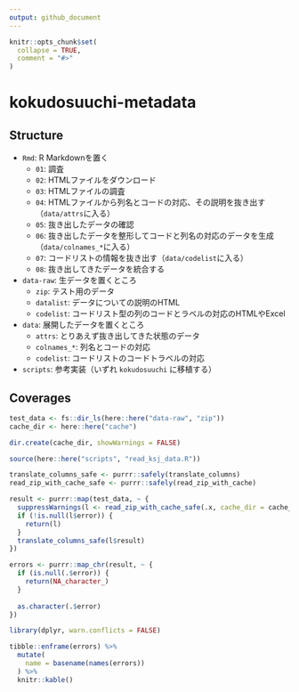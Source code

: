 ```yaml
---
output: github_document
---
```


<!-- README.md is generated from README.Rmd. Please edit that file -->

```r
knitr::opts_chunk$set(
  collapse = TRUE,
  comment = "#>"
)
```

# kokudosuuchi-metadata

<!-- badges: start -->
<!-- badges: end -->

## Structure

* `Rmd`: R Markdownを置く
    * `01`: 調査
    * `02`: HTMLファイルをダウンロード
    * `03`: HTMLファイルの調査
    * `04`: HTMLファイルから列名とコードの対応、その説明を抜き出す（`data/attrs`に入る）
    * `05`: 抜き出したデータの確認
    * `06`: 抜き出したデータを整形してコードと列名の対応のデータを生成（`data/colnames_*`に入る）
    * `07`: コードリストの情報を抜き出す（`data/codelist`に入る）
    * `08`: 抜き出してきたデータを統合する
* `data-raw`: 生データを置くところ
    * `zip`: テスト用のデータ
    * `datalist`: データについての説明のHTML
    * `codelist`: コードリスト型の列のコードとラベルの対応のHTMLやExcel
* `data`: 展開したデータを置くところ
    * `attrs`: とりあえず抜き出してきた状態のデータ
    * `colnames_*`: 列名とコードの対応
    * `codelist`: コードリストのコードトラベルの対応
* `scripts`: 参考実装（いずれ `kokudosuuchi` に移植する）

## Coverages

```r
test_data <- fs::dir_ls(here::here("data-raw", "zip"))
cache_dir <- here::here("cache")

dir.create(cache_dir, showWarnings = FALSE)

source(here::here("scripts", "read_ksj_data.R"))
```

```r
translate_columns_safe <- purrr::safely(translate_columns)
read_zip_with_cache_safe <- purrr::safely(read_zip_with_cache)

result <- purrr::map(test_data, ~ {
  suppressWarnings(l <- read_zip_with_cache_safe(.x, cache_dir = cache_dir))
  if (!is.null(l$error)) {
    return(l)
  }
  translate_columns_safe(l$result)
})

errors <- purrr::map_chr(result, ~ {
  if (is.null(.$error)) {
    return(NA_character_)
  }
  
  as.character(.$error)
})

library(dplyr, warn.conflicts = FALSE)

tibble::enframe(errors) %>% 
  mutate(
    name = basename(names(errors))
  ) %>% 
  knitr::kable()
```

